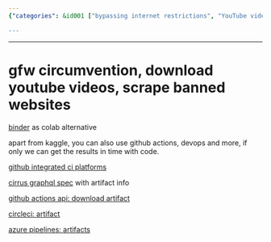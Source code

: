 ```yaml
---
{"categories": &id001 ["bypassing internet restrictions", "YouTube video downloaders", "web scraping", "Binder alternative to Google Colab", "Continuous Integration services", "GitHub CI", "CircleCI and Azure Pipelines"], "category": "Web Scraping", "date": "2022-09-10 14:22:21", "description": "This article delves into techniques for circumventing internet limitations, obtaining YouTube video downloads, and web scraping from restricted sites. It suggests employing platforms like Binder as replacements to Google Colab, while also examining an assortment of Continuous Integration (CI) services offered by GitHub and other providers including CircleCI and Azure Pipelines. The article emphasizes the significance of accessing results promptly through coding.", "tags": *id001, "title": "gfw circumvention, download youtube videos, scrape banned websites"}

---
```


------

# gfw circumvention, download youtube videos, scrape banned websites

[binder](https://mybinder.org/) as colab alternative

apart from kaggle, you can also use github actions, devops and more, if only we can get the results in time with code.

[github integrated ci platforms](https://github.com/marketplace?category=continuous-integration)

[cirrus graphql spec](https://github.com/cirruslabs/cirrus-ci-web/blob/master/schema.gql) with artifact info

[github actions api: download artifact](https://docs.github.com/en/rest/actions/artifacts#download-an-artifact)

[circleci: artifact](https://circleci.com/docs/api/v1/index.html#artifacts)

[azure pipelines: artifacts](https://docs.microsoft.com/en-us/rest/api/azure/devops/pipelines/artifacts?view=azure-devops-rest-6.0)


